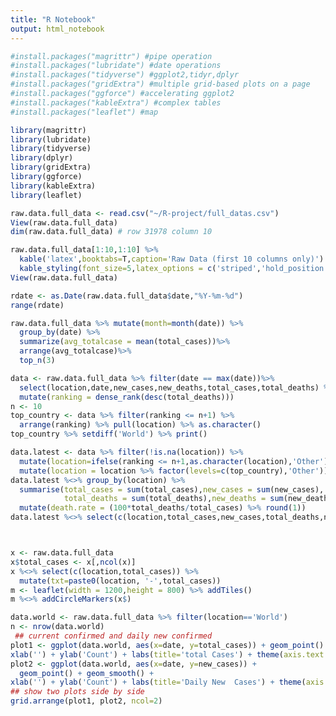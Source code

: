 ```yaml
---
title: "R Notebook"
output: html_notebook
---
```

```r
#install.packages("magrittr") #pipe operation
#install.packages("lubridate") #date operations
#install.packages("tidyverse") #ggplot2,tidyr,dplyr
#install.packages("gridExtra") #multiple grid-based plots on a page
#install.packages("ggforce") #accelerating ggplot2
#install.packages("kableExtra") #complex tables
#install.packages("leaflet") #map

library(magrittr)
library(lubridate)
library(tidyverse)
library(dplyr)
library(gridExtra)
library(ggforce)
library(kableExtra)
library(leaflet)
```

```r
raw.data.full_data <- read.csv("~/R-project/full_datas.csv")
View(raw.data.full_data)
dim(raw.data.full_data) # row 31978 column 10
```
```r
raw.data.full_data[1:10,1:10] %>%
  kable('latex',booktabs=T,caption='Raw Data (first 10 columns only)') %>%
  kable_styling(font_size=5,latex_options = c('striped','hold_position','repeat_header'))
View(raw.data.full_data)
```

```r
rdate <- as.Date(raw.data.full_data$date,"%Y-%m-%d")
range(rdate)

```
```r
raw.data.full_data %>% mutate(month=month(date)) %>%
  group_by(date) %>%
  summarize(avg_totalcase = mean(total_cases))%>%
  arrange(avg_totalcase)%>%
  top_n(3)
```
```r
data <- raw.data.full_data %>% filter(date == max(date))%>%
  select(location,date,new_cases,new_deaths,total_cases,total_deaths) %>%
  mutate(ranking = dense_rank(desc(total_deaths)))
n <- 10
top_country <- data %>% filter(ranking <= n+1) %>%
  arrange(ranking) %>% pull(location) %>% as.character()
top_country %>% setdiff('World') %>% print()
```
```r
data.latest <- data %>% filter(!is.na(location)) %>%
  mutate(location=ifelse(ranking <= n+1,as.character(location),'Other')) %>%
  mutate(location = location %>% factor(levels=c(top_country),'Other'))
data.latest %<>% group_by(location) %>%
  summarise(total_cases = sum(total_cases),new_cases = sum(new_cases), 
            total_deaths = sum(total_deaths),new_deaths = sum(new_deaths))%>%
  mutate(death.rate = (100*total_deaths/total_cases) %>% round(1))
data.latest %<>% select(c(location,total_cases,new_cases,total_deaths,new_deaths ))




```
```r

x <- raw.data.full_data
x$total_cases <- x[,ncol(x)]
x %<>% select(c(location,total_cases)) %>%
  mutate(txt=paste0(location, '-',total_cases))
m <- leaflet(width = 1200,height = 800) %>% addTiles()
m %<>% addCircleMarkers(x$)

```




```r
data.world <- raw.data.full_data %>% filter(location=='World') 
n <- nrow(data.world)
 ## current confirmed and daily new confirmed
plot1 <- ggplot(data.world, aes(x=date, y=total_cases)) + geom_point() + geom_smooth() +
xlab('') + ylab('Count') + labs(title='total Cases') + theme(axis.text.x=element_text(angle=45, hjust=1))
plot2 <- ggplot(data.world, aes(x=date, y=new_cases)) +
  geom_point() + geom_smooth() +
xlab('') + ylab('Count') + labs(title='Daily New  Cases') + theme(axis.text.x=element_text(angle=45, hjust=1))
## show two plots side by side
grid.arrange(plot1, plot2, ncol=2)
```




